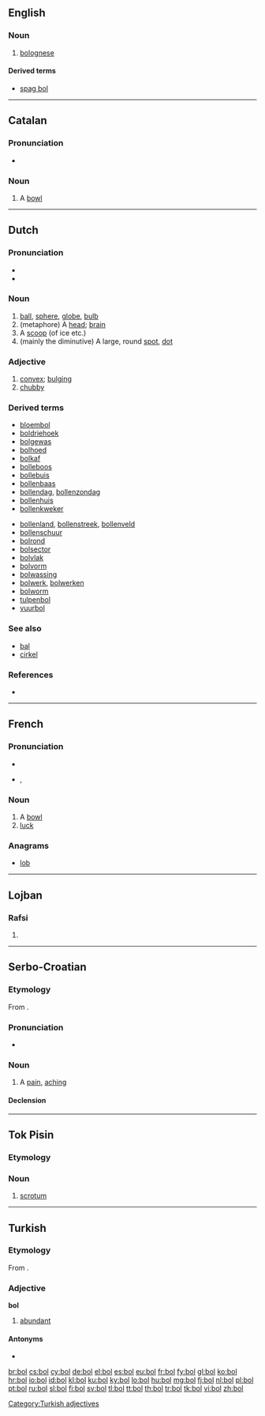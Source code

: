 {{also|BOL|böl|ból|-ból|-ből}}
==English==

===Noun===
{{en-noun|-}}

# {{informal}} [[bolognese]]

====Derived terms====
* [[spag bol]]

----
==Catalan==

===Pronunciation===
* {{rhymes|ɔɫ|lang=ca}}

===Noun===
{{ca-noun|m}}

# A [[bowl]]

----

==Dutch==

===Pronunciation===
* {{rhymes|ɔl|lang=nl}}
* {{audio|Nl-bol.ogg|audio}}

===Noun===
{{nl-noun|m|bollen|bolletje}}

# [[ball]], [[sphere]], [[globe]], [[bulb]]
# (metaphore) A [[head]]; [[brain]]
# A [[scoop]] (of ice etc.)
# (mainly the diminutive) A large, round [[spot]], [[dot]]

===Adjective===
{{head|nl}}

# [[convex]]; [[bulging]]
# [[chubby]]

===Derived terms===
{{top2}}
* [[bloembol]]
* [[boldriehoek]]
* [[bolgewas]]
* [[bolhoed]]
* [[bolkaf]]
* [[bolleboos]]
* [[bollebuis]]
* [[bollenbaas]]
* [[bollendag]], [[bollenzondag]]
* [[bollenhuis]]
* [[bollenkweker]]
{{mid2}}
* [[bollenland]], [[bollenstreek]], [[bollenveld]]
* [[bollenschuur]]
* [[bolrond]]
* [[bolsector]]
* [[bolvlak]]
* [[bolvorm]]
* [[bolwassing]]
* [[bolwerk]], [[bolwerken]]
* [[bolworm]]
* [[tulpenbol]]
* [[vuurbol]]
{{bottom}}

===See also===
* [[bal]]
* [[cirkel]]

===References===
* {{R:Koenen}}

----

==French==

===Pronunciation===
* {{audio|Fr-bol.ogg|audio}}
* {{IPA|/bɔl/|lang=fr}}, {{X-SAMPA|/bOl/}}

===Noun===
{{fr-noun|m}}

# A [[bowl]]
# [[luck]]

===Anagrams===
* [[lob#French|lob]]

----

==Lojban==

===Rafsi===
{{jbo-rafsi}}

# {{rafsi of|bolci}}

----

==Serbo-Croatian==

===Etymology===
From {{proto|Slavic|bolь|lang=sh}}.

===Pronunciation===
* {{IPA|/bôːl/|lang=sh}}

===Noun===
{{sh-noun|g=f|g2=m|head=bȏl|r|бол|бо̑л}}

# A [[pain]], [[aching]]

====Declension====
{{sh-decl-noun
|bȏl|boli
|boli|boli
|boli|bolima
|bol|boli
|boli|boli
|boli|bolima
|bolju / boli|bolima
}}

{{sh-decl-noun
|bȏl|bólovi
|bola|bòlōvā
|bolu|bolovima
|bol|bolovi
|bole|bolovi
|bolu|bolovima
|bolom|bolovima
}}

----

==Tok Pisin==
===Etymology===
{{etyl|en|tpi}} {{term|balls}}

===Noun===
{{head|tpi|noun}}

# {{anatomy|lang=tpi}} [[scrotum]]

----

==Turkish==

===Etymology===
From {{proto|Turkic|bol|abundant, full|lang=tr}}.

===Adjective===
'''bol'''

# [[abundant]]

====Antonyms====
* {{l|tr|kıt}}

[[Category:Turkish adjectives]]

[[br:bol]]
[[cs:bol]]
[[cy:bol]]
[[de:bol]]
[[el:bol]]
[[es:bol]]
[[eu:bol]]
[[fr:bol]]
[[fy:bol]]
[[gl:bol]]
[[ko:bol]]
[[hr:bol]]
[[io:bol]]
[[id:bol]]
[[kl:bol]]
[[ku:bol]]
[[ky:bol]]
[[lo:bol]]
[[hu:bol]]
[[mg:bol]]
[[fj:bol]]
[[nl:bol]]
[[pl:bol]]
[[pt:bol]]
[[ru:bol]]
[[sl:bol]]
[[fi:bol]]
[[sv:bol]]
[[tl:bol]]
[[tt:bol]]
[[th:bol]]
[[tr:bol]]
[[tk:bol]]
[[vi:bol]]
[[zh:bol]]